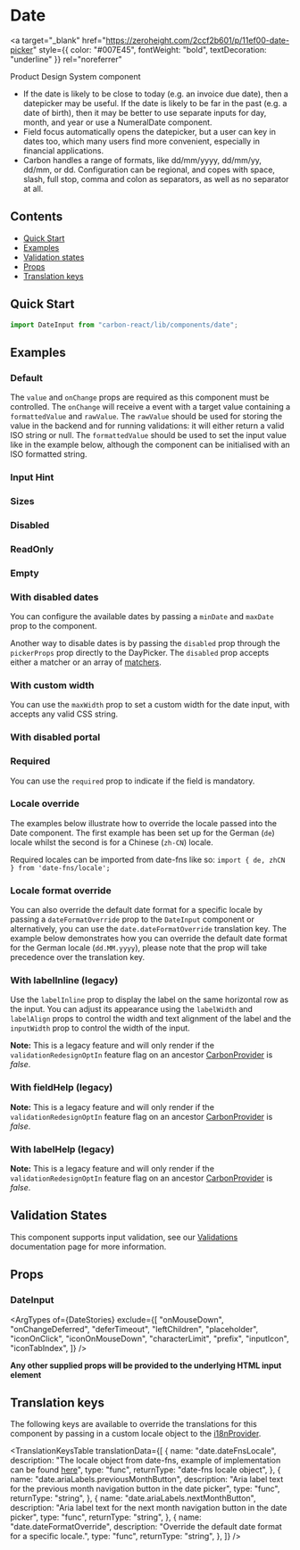 

<Meta of={DateStories} />

# Date

<a
  target="_blank"
  href="https://zeroheight.com/2ccf2b601/p/11ef00-date-picker"
  style={{ color: "#007E45", fontWeight: "bold", textDecoration: "underline" }}
  rel="noreferrer"
>
  Product Design System component
</a>

- If the date is likely to be close to today (e.g. an invoice due date), then a datepicker may be useful. If the date is likely to be far in the past (e.g. a date of birth), then it may be better to use separate inputs for day, month, and year or use a NumeralDate component.
- Field focus automatically opens the datepicker, but a user can key in dates too, which many users find more convenient, especially in financial applications.
- Carbon handles a range of formats, like dd/mm/yyyy, dd/mm/yy, dd/mm, or dd. Configuration can be regional, and copes with space, slash, full stop, comma and colon as separators, as well as no separator at all.

## Contents

- [Quick Start](#quick-start)
- [Examples](#examples)
- [Validation states](#validation-states)
- [Props](#props)
- [Translation keys](#translation-keys)

## Quick Start

```javascript
import DateInput from "carbon-react/lib/components/date";
```

## Examples

### Default

The `value` and `onChange` props are required as this component must be controlled. The `onChange` will receive a event
with a target value containing a `formattedValue` and `rawValue`. The `rawValue` should be used for storing the value
in the backend and for running validations: it will either return a valid ISO string or null. The `formattedValue` should
be used to set the input value like in the example below, although the component can be initialised with an ISO formatted string.

<Canvas of={DateStories.Default} />

### Input Hint

<Canvas of={DateStories.InputHint} />

### Sizes

<Canvas of={DateStories.Sizes} />

### Disabled

<Canvas of={DateStories.Disabled} />

### ReadOnly

<Canvas of={DateStories.ReadOnly} />

### Empty

<Canvas of={DateStories.Empty} />

### With disabled dates

You can configure the available dates by passing a `minDate` and `maxDate` prop to the component.

<Canvas of={DateStories.DisabledDates} />

Another way to disable dates is by passing the `disabled` prop through the `pickerProps` prop directly to the DayPicker. The `disabled` prop accepts either a matcher or an array of [matchers](https://daypicker.dev/api/type-aliases/Matcher#example).

<Canvas of={DateStories.DisabledDatesUsingPickerProps} />

### With custom width

You can use the `maxWidth` prop to set a custom width for the date input, with accepts any valid CSS string.

<Canvas of={DateStories.WithCustomWidth} />

### With disabled portal

<Canvas of={DateStories.WithDisabledPortal} />

### Required

You can use the `required` prop to indicate if the field is mandatory.

<Canvas of={DateStories.Required} />

### Locale override

The examples below illustrate how to override the locale passed into the Date component. The first example has been set up for
the German (`de`) locale whilst the second is for a Chinese (`zh-CN`) locale. 

Required locales can be imported from date-fns like so: `import { de, zhCN } from 'date-fns/locale';`

<Canvas of={DateStories.LocaleOverrideExampleImplementation} />

### Locale format override

You can also override the default date format for a specific locale by passing a `dateFormatOverride` prop to the `DateInput` component or alternatively, 
you can use the `date.dateFormatOverride` translation key. 
The example below demonstrates how you can override the default date format for the German locale (`dd.MM.yyyy`), please note that the prop will take precedence over the translation key.

<Canvas of={DateStories.LocaleFormatOverrideExampleImplementation} />

### With labelInline (legacy)

Use the `labelInline` prop to display the label on the same horizontal row as the input. You can adjust its appearance using the `labelWidth` and
`labelAlign` props to control the width and text alignment of the label and the `inputWidth` prop to control the width of the input.

**Note:** This is a legacy feature and will only render if the `validationRedesignOptIn` feature flag on an ancestor [CarbonProvider](../?path=/docs/carbon-provider--docs) is *false*.

<Canvas of={DateStories.WithLabelInline} />

### With fieldHelp (legacy)

**Note:** This is a legacy feature and will only render if the `validationRedesignOptIn` feature flag on an ancestor [CarbonProvider](../?path=/docs/carbon-provider--docs) is *false*.

<Canvas of={DateStories.WithFieldHelp} />

### With labelHelp (legacy)

**Note:** This is a legacy feature and will only render if the `validationRedesignOptIn` feature flag on an ancestor [CarbonProvider](../?path=/docs/carbon-provider--docs) is *false*.

<Canvas of={DateStories.WithLabelHelp} />

## Validation States

This component supports input validation, see our [Validations](../?path=/docs/documentation-validations--docs) documentation page for more information.

## Props

### DateInput

<ArgTypes
  of={DateStories}
  exclude={[
    "onMouseDown",
    "onChangeDeferred",
    "deferTimeout",
    "leftChildren",
    "placeholder",
    "iconOnClick",
    "iconOnMouseDown",
    "characterLimit",
    "prefix",
    "inputIcon",
    "iconTabIndex",
  ]}
/>

**Any other supplied props will be provided to the underlying HTML input element**

## Translation keys

The following keys are available to override the translations for this component by passing in a custom locale object to the
[i18nProvider](../?path=/docs/documentation-i18n--docs).

<TranslationKeysTable
  translationData={[
    {
      name: "date.dateFnsLocale",
      description:
        "The locale object from date-fns, example of implementation can be found [here](#locale-override)",
      type: "func",
      returnType: "date-fns locale object",
    },
    {
      name: "date.ariaLabels.previousMonthButton",
      description:
        "Aria label text for the previous month navigation button in the date picker",
      type: "func",
      returnType: "string",
    },
    {
      name: "date.ariaLabels.nextMonthButton",
      description:
        "Aria label text for the next month navigation button in the date picker",
      type: "func",
      returnType: "string",
    },
    {
      name: "date.dateFormatOverride",
      description:
        "Override the default date format for a specific locale.",
      type: "func",
      returnType: "string",
    },
  ]}
/>

